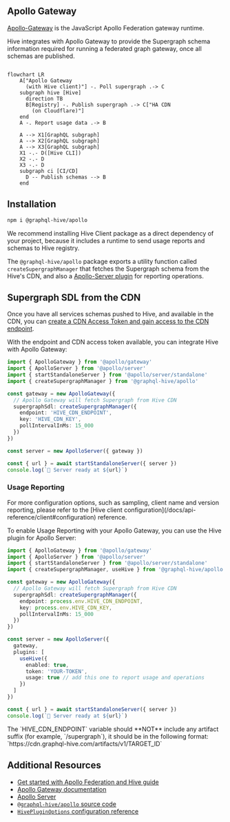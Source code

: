 
## Apollo Gateway

[Apollo-Gateway](https://www.apollographql.com/docs/federation/v1/gateway/) is the JavaScript Apollo
Federation gateway runtime.

Hive integrates with Apollo Gateway to provide the Supergraph schema information required for
running a federated graph gateway, once all schemas are published.

```mermaid

flowchart LR
    A["Apollo Gateway
      (with Hive client)"] -. Poll supergraph .-> C
    subgraph hive [Hive]
      direction TB
      B[Registry] -. Publish supergraph .-> C["HA CDN
        (on Cloudflare)"]
    end
    A -. Report usage data .-> B

    A --> X1[GraphQL subgraph]
    A --> X2[GraphQL subgraph]
    A --> X3[GraphQL subgraph]
    X1 -.- D([Hive CLI])
    X2 -.- D
    X3 -.- D
    subgraph ci [CI/CD]
      D -- Publish schemas --> B
    end

```

## Installation

```sh npm2yarn
npm i @graphql-hive/apollo
```

<Callout type="info">
  We recommend installing Hive Client package as a direct dependency of your project, because it
  includes a runtime to send usage reports and schemas to Hive registry.
</Callout>

The `@graphql-hive/apollo` package exports a utility function called `createSupergraphManager` that
fetches the Supergraph schema from the Hive's CDN, and also a
[Apollo-Server plugin](https://www.apollographql.com/docs/apollo-server/) for reporting operations.

## Supergraph SDL from the CDN

Once you have all services schemas pushed to Hive, and available in the CDN, you can
[create a CDN Access Token and gain access to the CDN endpoint](/docs/high-availability-cdn#cdn-access-tokens).

With the endpoint and CDN access token available, you can integrate Hive with Apollo Gateway:

```ts
import { ApolloGateway } from '@apollo/gateway'
import { ApolloServer } from '@apollo/server'
import { startStandaloneServer } from '@apollo/server/standalone'
import { createSupergraphManager } from '@graphql-hive/apollo'

const gateway = new ApolloGateway({
  // Apollo Gateway will fetch Supergraph from Hive CDN
  supergraphSdl: createSupergraphManager({
    endpoint: 'HIVE_CDN_ENDPOINT',
    key: 'HIVE_CDN_KEY',
    pollIntervalInMs: 15_000
  })
})

const server = new ApolloServer({ gateway })

const { url } = await startStandaloneServer({ server })
console.log(`🚀 Server ready at ${url}`)
```

### Usage Reporting

<Callout>
  For more configuration options, such as sampling, client name and version reporting, please refer
  to the [Hive client configuration](/docs/api-reference/client#configuration) reference.
</Callout>

To enable Usage Reporting with your Apollo Gateway, you can use the Hive plugin for Apollo Server:

```ts
import { ApolloGateway } from '@apollo/gateway'
import { ApolloServer } from '@apollo/server'
import { startStandaloneServer } from '@apollo/server/standalone'
import { createSupergraphManager, useHive } from '@graphql-hive/apollo'

const gateway = new ApolloGateway({
  // Apollo Gateway will fetch Supergraph from Hive CDN
  supergraphSdl: createSupergraphManager({
    endpoint: process.env.HIVE_CDN_ENDPOINT,
    key: process.env.HIVE_CDN_KEY,
    pollIntervalInMs: 15_000
  })
})

const server = new ApolloServer({
  gateway,
  plugins: [
    useHive({
      enabled: true,
      token: 'YOUR-TOKEN',
      usage: true // add this one to report usage and operations
    })
  ]
})

const { url } = await startStandaloneServer({ server })
console.log(`🚀 Server ready at ${url}`)
```

<Callout>
  The `HIVE_CDN_ENDPOINT` variable should **NOT** include any artifact suffix (for example,
  `/supergraph`), it should be in the following format:
  `https://cdn.graphql-hive.com/artifacts/v1/TARGET_ID`
</Callout>

## Additional Resources

- [Get started with Apollo Federation and Hive guide](/docs/get-started/apollo-federation)
- [Apollo Gateway documentation](https://www.apollographql.com/docs/federation/v1/gateway/)
- [Apollo Server](https://www.apollographql.com/docs/apollo-server/)
- [`@graphql-hive/apollo` source code](https://github.com/graphql-hive/platform/tree/main/packages/libraries/apollo)
- [`HivePluginOptions` configuration reference](https://github.com/graphql-hive/platform/blob/main/packages/libraries/core/src/client/types.ts)
